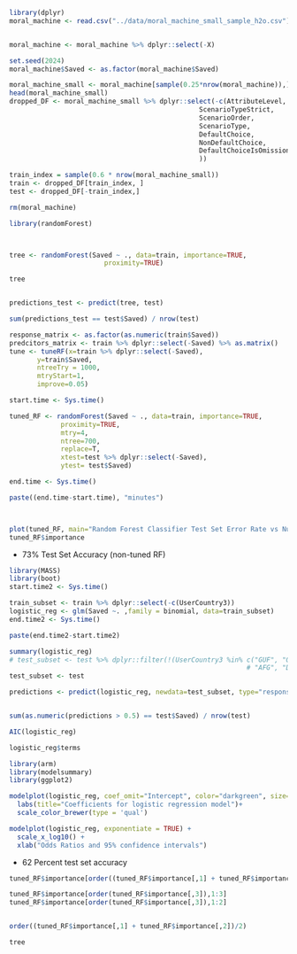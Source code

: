 ```r
library(dplyr)
moral_machine <- read.csv("../data/moral_machine_small_sample_h2o.csv")


moral_machine <- moral_machine %>% dplyr::select(-X)
```


```r
set.seed(2024)
moral_machine$Saved <- as.factor(moral_machine$Saved)

moral_machine_small <- moral_machine[sample(0.25*nrow(moral_machine)),]
head(moral_machine_small)
dropped_DF <- moral_machine_small %>% dplyr::select(-c(AttributeLevel,
                                                ScenarioTypeStrict,
                                                ScenarioOrder,
                                                ScenarioType,
                                                DefaultChoice,
                                                NonDefaultChoice,
                                                DefaultChoiceIsOmission
                                                ))

train_index = sample(0.6 * nrow(moral_machine_small))
train <- dropped_DF[train_index, ]
test <- dropped_DF[-train_index,]

```


```r
rm(moral_machine)
```

```r
library(randomForest)



tree <- randomForest(Saved ~ ., data=train, importance=TRUE,
                        proximity=TRUE)
```

```r
tree


predictions_test <- predict(tree, test)

sum(predictions_test == test$Saved) / nrow(test)

response_matrix <- as.factor(as.numeric(train$Saved))
predcitors_matrix <- train %>% dplyr::select(-Saved) %>% as.matrix()
tune <- tuneRF(x=train %>% dplyr::select(-Saved),
       y=train$Saved,
       ntreeTry = 1000,
       mtryStart=1,
       improve=0.05)

start.time <- Sys.time()

tuned_RF <- randomForest(Saved ~ ., data=train, importance=TRUE,
             proximity=TRUE,
             mtry=4,
             ntree=700,
             replace=T,
             xtest=test %>% dplyr::select(-Saved),
             ytest= test$Saved)

end.time <- Sys.time()

paste((end.time-start.time), "minutes")



plot(tuned_RF, main="Random Forest Classifier Test Set Error Rate vs Num of Trees Grown")
tuned_RF$importance
```

- 73% Test Set Accuracy (non-tuned RF)

```r
library(MASS)
library(boot)
start.time2 <- Sys.time()

train_subset <- train %>% dplyr::select(-c(UserCountry3))
logistic_reg <- glm(Saved ~. ,family = binomial, data=train_subset)
end.time2 <- Sys.time()

paste(end.time2-start.time2)

summary(logistic_reg)
# test_subset <- test %>% dplyr::filter(!(UserCountry3 %in% c("GUF", "QAT",
                                                            # "AFG", "DJI", "JEY")))
test_subset <- test

predictions <- predict(logistic_reg, newdata=test_subset, type="response")


sum(as.numeric(predictions > 0.5) == test$Saved) / nrow(test)

AIC(logistic_reg)

logistic_reg$terms
```
```r
library(arm)
library(modelsummary)
library(ggplot2)

modelplot(logistic_reg, coef_omit="Intercept", color="darkgreen", size=1) +
  labs(title="Coefficients for logistic regression model")+
  scale_color_brewer(type = 'qual')

modelplot(logistic_reg, exponentiate = TRUE) +
  scale_x_log10() +
  xlab("Odds Ratios and 95% confidence intervals")
```

- 62 Percent test set accuracy

```r
tuned_RF$importance[order((tuned_RF$importance[,1] + tuned_RF$importance[,2])/2),1:2]

tuned_RF$importance[order(tuned_RF$importance[,3]),1:3]
tuned_RF$importance[order(tuned_RF$importance[,3]),1:2]


order((tuned_RF$importance[,1] + tuned_RF$importance[,2])/2)

tree
```